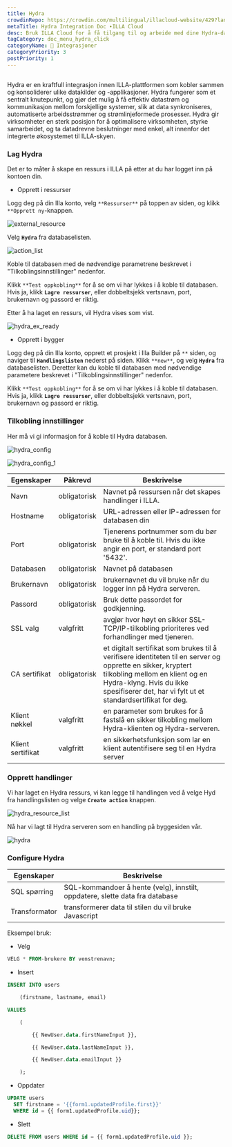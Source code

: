 ```yaml
---
title: Hydra
crowdinRepo: https://crowdin.com/multilingual/illacloud-website/429?languages=no&filter=basic&value=0
metaTitle: Hydra Integration Doc ∙ILLA Cloud
desc: Bruk ILLA Cloud for å få tilgang til og arbeide med dine Hydra-data. Lag programmer som kan spørre, redigere og vise data.
tagCategory: doc_menu_hydra_click
categoryName: 🔨 Integrasjoner
categoryPriority: 3
postPriority: 1
---
```


## <h2 hidden>Hva er Hydra?</h2>

Hydra er en kraftfull integrasjon innen ILLA-plattformen som kobler sammen og konsoliderer ulike datakilder og -applikasjoner. Hydra fungerer som et sentralt knutepunkt, og gjør det mulig å få effektiv datastrøm og kommunikasjon mellom forskjellige systemer, slik at data synkroniseres, automatiserte arbeidsstrømmer og strømlinjeformede prosesser. Hydra gir virksomheter en sterk posisjon for å optimalisere virksomheten, styrke samarbeidet, og ta datadrevne beslutninger med enkel, alt innenfor det integrerte økosystemet til ILLA-skyen.

### Lag Hydra

Det er to måter å skape en ressurs i ILLA på etter at du har logget inn på kontoen din.

-   Opprett i ressurser

Logg deg på din Illa konto, velg `**Ressurser**` på toppen av siden, og klikk `**Opprett ny`-knappen.

![external_resource](https://cdn.illacloud.com/official-website/img/docs/external_resource.png)

Velg **`Hydra`** fra databaselisten.

![action_list](https://cdn.illacloud.com/official-website/img/docs/action_list_3.jpeg)

Koble til databasen med de nødvendige parametrene beskrevet i "Tilkoblingsinnstillinger" nedenfor.

Klikk `**Test oppkobling**` for å se om vi har lykkes i å koble til databasen. Hvis ja, klikk **`Lagre ressurser`**, eller dobbeltsjekk vertsnavn, port, brukernavn og passord er riktig.

Etter å ha laget en ressurs, vil Hydra vises som vist.

![hydra_ex_ready](https://cdn.illacloud.com/official-website/img/official-site/intergration/hydra_ex_ready.jpeg)

-   Opprett i bygger

Logg deg på din Illa konto, opprett et prosjekt i Illa Builder på `**` siden, og naviger til **`Handlingslisten`** nederst på siden. Klikk `**new**`, og velg **`Hydra`** fra databaselisten. Deretter kan du koble til databasen med nødvendige parametere beskrevet i "Tilkoblingsinnstillinger" nedenfor.

Klikk `**Test oppkobling**` for å se om vi har lykkes i å koble til databasen. Hvis ja, klikk **`Lagre ressurser`**, eller dobbeltsjekk vertsnavn, port, brukernavn og passord er riktig.

### Tilkobling innstillinger

Her må vi gi informasjon for å koble til Hydra databasen.

![hydra_config](https://cdn.illacloud.com/official-website/img/official-site/intergration/hydra_config.jpeg)

![hydra_config_1](https://cdn.illacloud.com/official-website/img/official-site/intergration/hydra_config_1.jpeg)

| Egenskaper            | Påkrevd      | Beskrivelse                                                                                                                                                                                                                                 |
| --------------------- | ------------ | ------------------------------------------------------------------------------------------------------------------------------------------------------------------------------------------------------------------------------------------- |
| Navn                  | obligatorisk | Navnet på ressursen når det skapes handlinger i ILLA.                                                                                                                                                                                       |
| Hostname              | obligatorisk | URL-adressen eller IP-adressen for databasen din                                                                                                                                                                                            |
| Port                  | obligatorisk | Tjenerens portnummer som du bør bruke til å koble til. Hvis du ikke angir en port, er standard port '5432'.                                                                                                                                 |
| Databasen             | obligatorisk | Navnet på databasen                                                                                                                                                                                                                         |
| Brukernavn            | obligatorisk | brukernavnet du vil bruke når du logger inn på Hydra serveren.                                                                                                                                                                              |
| Passord               | obligatorisk | Bruk dette passordet for godkjenning.                                                                                                                                                                                                       |
| SSL valg              | valgfritt    | avgjør hvor høyt en sikker SSL-TCP/IP-tilkobling prioriteres ved forhandlinger med tjeneren.                                                                                                                                                |
| CA sertifikat         | obligatorisk | et digitalt sertifikat som brukes til å verifisere identiteten til en server og opprette en sikker, kryptert tilkobling mellom en klient og en Hydra-klyng. Hvis du ikke spesifiserer det, har vi fylt ut et standardsertifikat for deg.    |
| Klient nøkkel         | valgfritt    | en parameter som brukes for å fastslå en sikker tilkobling mellom Hydra-klienten og Hydra-serveren.                                                                                                                                         |
| Klient sertifikat     | valgfritt    | en sikkerhetsfunksjon som lar en klient autentifisere seg til en Hydra server                                                                                                                                                               |

### Opprett handlinger

Vi har laget en Hydra ressurs, vi kan legge til handlingen ved å velge Hyd fra handlingslisten og velge **`Create action`** knappen.

![hydra_resource_list](https://cdn.illacloud.com/official-website/img/official-site/intergration/hydra_resource_list.jpeg)

Nå har vi lagt til Hydra serveren som en handling på byggesiden vår.

![hydra](https://cdn.illacloud.com/official-website/img/official-site/intergration/hydra.jpeg)

### Configure Hydra

| Egenskaper     | Beskrivelse                                                                  |
| -------------- | ---------------------------------------------------------------------------- |
| SQL spørring   | SQL-kommandoer å hente (velg), innstilt, oppdatere, slette data fra database |
| Transformator  | transformerer data til stilen du vil bruke Javascript                        |

Eksempel bruk:

-   Velg

```sql
VELG * FROM-brukere BY venstrenavn;
```

-   Insert

```sql
INSERT INTO users

	(firstname, lastname, email)

VALUES

	(

		{{ NewUser.data.firstNameInput }},

		{{ NewUser.data.lastNameInput }},

		{{ NewUser.data.emailInput }}

	);
```

-   Oppdater

```sql
UPDATE users
  SET firstname = '{{form1.updatedProfile.first}}'
  WHERE id = {{ form1.updatedProfile.uid}};
```

-   Slett

```sql
DELETE FROM users WHERE id = {{ form1.updatedProfile.uid }};
```
